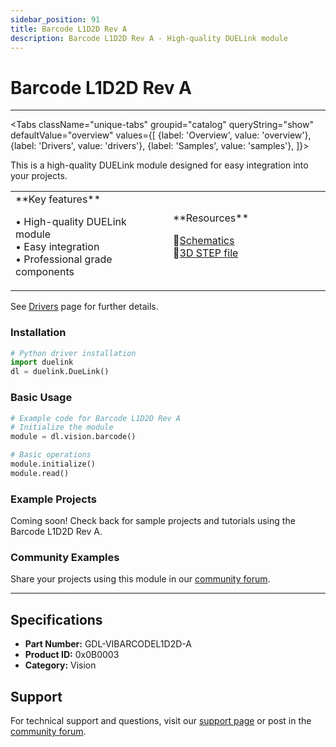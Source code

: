 ```yaml
---
sidebar_position: 91
title: Barcode L1D2D Rev A
description: Barcode L1D2D Rev A - High-quality DUELink module
---
```



# Barcode L1D2D Rev A

<ProductImageSelector 
  partNumber="vibarcodel1d2d-a"
  productName="Barcode L1D2D Rev A"
/>

---

<Tabs className="unique-tabs" groupid="catalog" queryString="show" defaultValue="overview"
  values={[
    {label: 'Overview', value: 'overview'},
    {label: 'Drivers', value: 'drivers'},
    {label: 'Samples', value: 'samples'},
  ]}>

<TabItem value="overview">

This is a high-quality DUELink module designed for easy integration into your projects.

<table><td width='50%'>
**Key features**

• High-quality DUELink module<br/>
• Easy integration<br/>
• Professional grade components<br/>

</td><td width='50%'>
**Resources**
 
📄[Schematics](/sch/vibarcodel1d2d-a.pdf)<br/>
🔩[3D STEP file](/3d/vibarcodel1d2d-a.step)<br/>

</td></table>

</TabItem>

<TabItem value="drivers">

See [Drivers](../../engine/drivers) page for further details.

### Installation

```python
# Python driver installation
import duelink
dl = duelink.DueLink()
```

### Basic Usage

```python
# Example code for Barcode L1D2D Rev A
# Initialize the module
module = dl.vision.barcode()

# Basic operations
module.initialize()
module.read()
```

</TabItem>

<TabItem value="samples">

### Example Projects

Coming soon! Check back for sample projects and tutorials using the Barcode L1D2D Rev A.

### Community Examples

Share your projects using this module in our [community forum](https://forums.ghielectronics.com).

</TabItem>

</Tabs>

---

## Specifications

- **Part Number:** GDL-VIBARCODEL1D2D-A
- **Product ID:** 0x0B0003
- **Category:** Vision

## Support

For technical support and questions, visit our [support page](../../support) or post in the [community forum](https://forums.ghielectronics.com).
